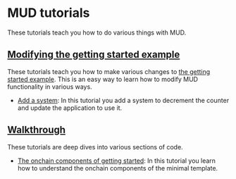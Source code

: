 # MUD tutorials

These tutorials teach you how to do various things with MUD.

## [Modifying the getting started example](tutorials/minimal)

These tutorials teach you how to make various changes to [the getting started example](https://github.com/latticexyz/mud/tree/main/examples/minimal).
This is an easy way to learn how to modify MUD functionality in various ways.

- [Add a system](tutorials/minimal/add_system):
  In this tutorial you add a system to decrement the counter and update the application to use it.

## [Walkthrough](tutorials/walkthrough)

These tutorials are deep dives into various sections of code.

- [The onchain components of getting started](tutorials/walkthrough/onchain):
  In this tutorial you learn how to understand the onchain components of the minimal template.
